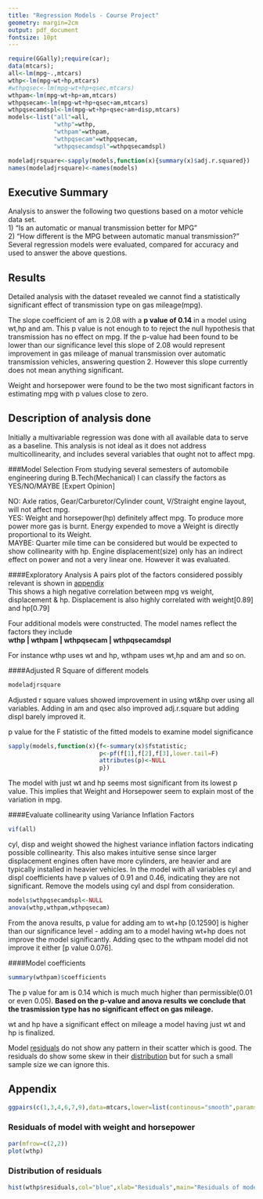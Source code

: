 ```yaml
---
title: "Regression Models - Course Project"
geometry: margin=2cm
output: pdf_document
fontsize: 10pt
---
```

```r
require(GGally);require(car);
data(mtcars);
all<-lm(mpg~.,mtcars)
wthp<-lm(mpg~wt+hp,mtcars)
#wthpqsec<-lm(mpg~wt+hp+qsec,mtcars)
wthpam<-lm(mpg~wt+hp+am,mtcars)
wthpqsecam<-lm(mpg~wt+hp+qsec+am,mtcars)
wthpqsecamdspl<-lm(mpg~wt+hp+qsec+am+disp,mtcars)
models<-list("all"=all,
             "wthp"=wthp,
             "wthpam"=wthpam,
             "wthpqsecam"=wthpqsecam,
             "wthpqsecamdspl"=wthpqsecamdspl)

modeladjrsquare<-sapply(models,function(x){summary(x)$adj.r.squared})
names(modeladjrsquare)<-names(models)
```

## Executive Summary
Analysis to answer the following two questions based on a motor vehicle data set.  
1) "Is an automatic or manual transmission better for MPG"  
2) "How different is the MPG between automatic manual transmission?"  
Several regression models were evaluated, compared for accuracy and used to answer the above questions.

## Results
Detailed analysis with the dataset revealed we cannot find a statistically significant effect of 
transmission type on gas mileage(mpg).

The slope coefficient of am is 2.08 with a **p value of 0.14** in a model using wt,hp and am.
This p value is not enough to to reject the null hypothesis that transmission has no effect on mpg.
If the p-value had been found to be lower than our significance level this slope of 2.08
would represent improvement in gas mileage of manual transmission over automatic transmission vehicles,
answering question 2. However this slope currently does not mean anything significant.

Weight and horsepower were found to be the two most significant factors in estimating mpg 
with p values close to zero.

## Description of analysis done
Initially a multivariable regression was done with all available data to serve as a baseline.
This analysis is not ideal as it does not address multicollinearity, and includes several variables that ought not to affect mpg.  

###Model Selection
From studying several semesters of automobile engineering during B.Tech(Mechanical) I can classify the factors as YES/NO/MAYBE  [Expert Opinion]

NO: Axle ratios, Gear/Carburetor/Cylinder count, V/Straight engine layout, will not affect mpg.  
YES: Weight and horsepower(hp) definitely affect mpg. To produce more power more gas is burnt. 
Energy expended to move a Weight is directly proportional to its Weight.  
MAYBE:  Quarter mile time  can be considered but would be expected to show collinearity with hp. 
Engine displacement(size) only has an indirect effect on power and not a very linear one. However it was evaluated.

####Exploratory Analysis
A pairs plot of the factors considered possibly relevant is shown in [appendix](#appendix)  
This shows a high negative correlation between mpg vs weight, displacement & hp.
Displacement is also highly correlated with weight[0.89] and hp[0.79]

Four additional models were constructed. The model names reflect the factors they include  
**wthp | wthpam | wthpqsecam | wthpqsecamdspl  **

For instance wthp uses wt and hp, wthpam uses wt,hp and am and so on.

####Adjusted R Square of different models
```r
modeladjrsquare
```
Adjusted r square values showed  improvement in using wt&hp over using all variables. 
Adding in am and qsec also improved adj.r.square but adding displ barely improved it.

p value for the F statistic of the fitted models to examine model significance
```r
sapply(models,function(x){f<-summary(x)$fstatistic;
                          p<-pf(f[1],f[2],f[3],lower.tail=F)
                          attributes(p)<-NULL
                          p})
```
The model with just wt and hp seems most significant from its lowest p value. 
This implies that Weight and Horsepower seem to explain most of the variation in mpg. 

####Evaluate collinearity using Variance Inflation Factors
```r
vif(all)
```
cyl, disp and weight showed the highest variance inflation factors indicating possible collinearity. 
This also makes intuitive sense since larger displacement engines often have more cylinders, 
are heavier and are typically installed in heavier vehicles. In the model with all variables 
cyl and displ coefficients have p values of 0.91 and 0.46, indicating they are not significant. 
Remove the models using cyl and dspl from consideration.

```r
models$wthpqsecamdspl<-NULL
anova(wthp,wthpam,wthpqsecam)
```

From the anova results, p value for adding am to wt+hp [0.12590] is higher than our significance level - 
adding am to a model having wt+hp does not improve the model significantly. Adding qsec to the 
wthpam model did not improve it either [p value 0.076].

####Model coefficients
```r
summary(wthpam)$coefficients
```
The p value for am is 0.14 which is much much higher than permissible(0.01 or even 0.05).
**Based on the p-value and anova results we conclude that the trasmission type has no significant effect on gas mileage.**

wt and hp have a significant effect on mileage a model having just wt and hp is finalized.

Model [residuals](#residuals) do not show any pattern in their scatter which is good.
The residuals do show some skew in their [distribution](#distribution)
but for such a small sample size we can ignore this.

## Appendix

```r
ggpairs(c(1,3,4,6,7,9),data=mtcars,lower=list(continous="smooth",params=c(method="loess")))
```

### <a name="residuals"/> Residuals of model with weight and horsepower

```r
par(mfrow=c(2,2))
plot(wthp)
```

### <a name="distribution"/>Distribution of residuals
```r
hist(wthp$residuals,col="blue",xlab="Residuals",main="Residuals of model with wt and hp")
```